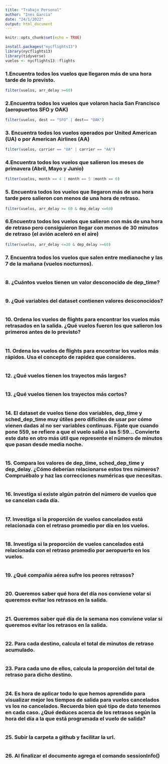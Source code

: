 ```yaml
---
title: "Trabajo Personal"
author: "Ines Garcia"
date: "24/1/2022"
output: html_document
---
```


```r
knitr::opts_chunk$set(echo = TRUE)
```

```r
install.packages("nycflights13")
library(nycflights13)
library(tidyverse)
vuelos <- nycflights13::flights
```


### 1.Encuentra todos los vuelos que llegaron más de una hora tarde de lo previsto.
```r

filter(vuelos, arr_delay >=60)


```

### 2.Encuentra todos los vuelos que volaron hacia San Francisco (aeropuertos SFO y OAK) 
```r

filter(vuelos, dest == "SFO" | dest== "OAK")
```


### 3. Encuentra todos los vuelos operados por United American (UA) o por American Airlines (AA) 

```r

filter(vuelos, carrier == "UA" | carrier == "AA")
```


### 4.Encuentra todos los vuelos que salieron los meses de primavera (Abril, Mayo y Junio) 
```r

filter(vuelos, month == 4 | month == 5 |month == 6)
```


### 5. Encuentra todos los vuelos que llegaron más de una hora tarde pero salieron con menos de una hora de retraso. 

```r

filter(vuelos, arr_delay >= 60 & dep_delay <=60)

```



### 6.Encuentra todos los vuelos que salieron con más de una hora de retraso pero consiguieron llegar con menos de 30 minutos de retraso (el avión aceleró en el aire) 
```r
filter(vuelos, arr_delay <=30 & dep_delay >=60)
```


### 7.  Encuentra todos los vuelos que salen entre medianoche y las 7 de la mañana (vuelos nocturnos). 
```r

```



### 8. ¿Cuántos vuelos tienen un valor desconocido de dep_time? 
```r

```



### 9.  ¿Qué variables del dataset contienen valores desconocidos? 
```r

```



### 10. Ordena los vuelos de flights para encontrar los vuelos más retrasados en la salida. ¿Qué vuelos fueron los que salieron los primeros antes de lo previsto? 
```r

```



### 11. Ordena los vuelos de flights para encontrar los vuelos más rápidos. Usa el concepto de rapidez que consideres. 
```r

```



### 12. ¿Qué vuelos tienen los trayectos más largos? 
```r

```



### 13. ¿Qué vuelos tienen los trayectos más cortos? 
```r

```



### 14. El dataset de vuelos tiene dos variables, dep_time y sched_dep_time muy útiles pero difíciles de usar por cómo vienen dadas al no ser variables continuas. Fíjate que cuando pone 559, se refiere a que el vuelo salió a las 5:59... Convierte este dato en otro más útil que represente el número de minutos que pasan desde media noche.
```r

```



### 15. Compara los valores de dep_time, sched_dep_time y dep_delay. ¿Cómo deberían relacionarse estos tres números? Compruébalo y haz las correcciones numéricas que necesitas. 
```r

```



### 16. Investiga si existe algún patrón del número de vuelos que se cancelan cada día.
```r

```



### 17. Investiga si la proporción de vuelos cancelados está relacionada con el retraso promedio por día en los vuelos. 
```r

```



### 18. Investiga si la proporción de vuelos cancelados está relacionada con el retraso promedio por aeropuerto en los vuelos. 
```r

```



### 19. ¿Qué compañía aérea sufre los peores retrasos? 
```r

```



### 20. Queremos saber qué hora del día nos conviene volar si queremos evitar los retrasos en la salida. 
```r

```



### 21. Queremos saber qué día de la semana nos conviene volar si queremos evitar los retrasos en la salida. 
```r

```



### 22.  Para cada destino, calcula el total de minutos de retraso acumulado. 
```r

```



### 23.  Para cada uno de ellos, calcula la proporción del total de retraso para dicho destino. 
```r

```



### 24. Es hora de aplicar todo lo que hemos aprendido para visualizar mejor los tiempos de salida para vuelos cancelados vs los no cancelados. Recuerda bien qué tipo de dato tenemos en cada caso. ¿Qué deduces acerca de los retrasos según la hora del día a la que está programada el vuelo de salida? 
```r

```



### 25. Subir la carpeta a github y facilitar la url. 
```r

```



### 26. Al finalizar el documento agrega el comando sessionInfo() 
```r

```




























